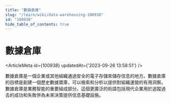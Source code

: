 ```yaml
---
title: "數據倉庫"
slug: "/learn/wiki/data-warehousing-100938"
id: "100938"
hide_table_of_contents: true
---
```



# 數據倉庫

<ArticleMeta id={100938} updatedAt={'2023-09-26 13:58:51'} />
<div className='border-solid border-b border-t-0 my-4 border-[var(--ifm-color-gray-300)]' />

數據倉庫是一個企業或其他組織通過安全的電子存儲來儲存信息的地方。數據倉庫的目標是創建一個歷史數據寶庫，可以檢索和分析以提供對組織運營的有用洞察。數據倉庫是業務智能的重要組成部分。這個更廣泛的術語包括現代企業用於追蹤過去的成功和失敗併為未來決策提供信息基礎設施。
